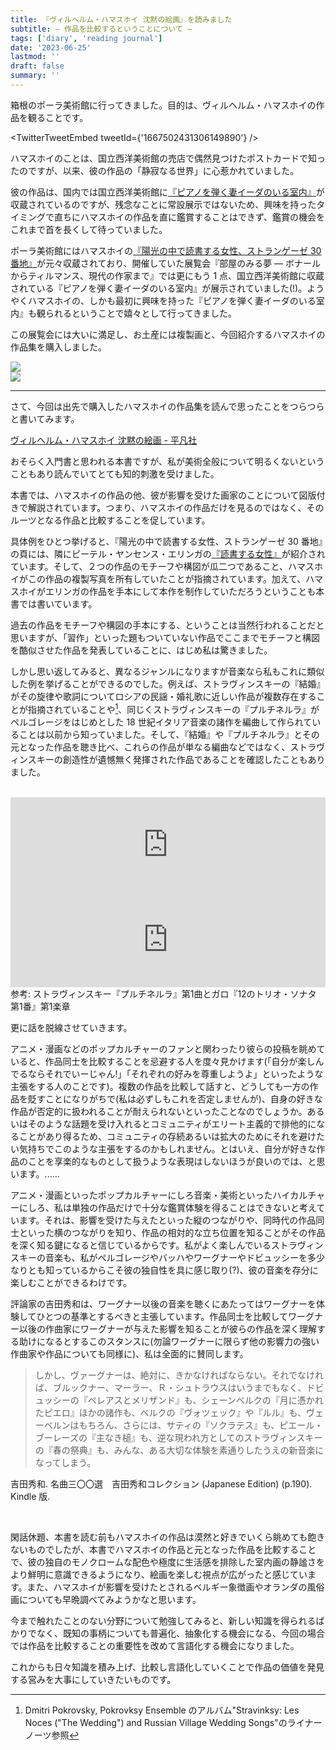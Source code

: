 ```yaml
---
title: 『ヴィルヘルム・ハマスホイ 沈黙の絵画』を読みました
subtitle: — 作品を比較するということについて —
tags: ['diary', 'reading journal']
date: '2023-06-25'
lastmod: ''
draft: false
summary: ''
---
```


箱根のポーラ美術館に行ってきました。目的は、ヴィルヘルム・ハマスホイの作品を観ることです。


<TwitterTweetEmbed tweetId={'1667502431306149890'} />

ハマスホイのことは、国立西洋美術館の売店で偶然見つけたポストカードで知ったのですが、以来、彼の作品の「静寂なる世界」に心惹かれていました。

彼の作品は、国内では国立西洋美術館に[『ピアノを弾く妻イーダのいる室内』](https://collection.nmwa.go.jp/P.2008-0003.html)が収蔵されているのですが、残念なことに常設展示ではないため、興味を持ったタイミングで直ちにハマスホイの作品を直に鑑賞することはできず、鑑賞の機会をこれまで首を長くして待っていました。

ポーラ美術館にはハマスホイの[『陽光の中で読書する女性、ストランゲーゼ 30 番地』](https://www.polamuseum.or.jp/collection/020-0004/)が元々収蔵されており、開催していた展覧会『部屋のみる夢 ― ボナールからティルマンス、現代の作家まで』では更にもう 1 点、国立西洋美術館に収蔵されている『ピアノを弾く妻イーダのいる室内』が展示されていました(!)。ようやくハマスホイの、しかも最初に興味を持った『ピアノを弾く妻イーダのいる室内』も観られるということで嬉々として行ってきました。

この展覧会には大いに満足し、お土産には複製画と、今回紹介するハマスホイの作品集を購入しました。

<div className="-mx-2 flex flex-wrap overflow-hidden xl:-mx-2">
  <div className="my-1 w-full overflow-hidden px-2 xl:my-1 xl:w-1/2 xl:px-2">
    <img
      art="ポーラ美術館の展覧会『部屋のみる夢 ― ボナールからティルマンス、現代の作家まで』の看板"
      src="/static/images/Vilhelm-Hammershøi/IMG_3563.JPEG"
    />
  </div>
  <div className="my-1 w-full overflow-hidden px-2 xl:my-1 xl:w-1/2 xl:px-2">
    <img
      art="展覧会『部屋のみる夢 ― ボナールからティルマンス、現代の作家まで』で展示されたヴィルヘルム・ハマスホイの作品の一覧。『陽光の中で読書する女性、ストランゲーゼ 30 番地』と『ピアノを弾く妻イーダのいる室内』についての情報"
      src="/static/images/Vilhelm-Hammershøi/IMG_3581.JPEG"
    />
  </div>
</div>

---

さて、今回は出先で購入したハマスホイの作品集を読んで思ったことをつらつらと書いてみます。

[ヴィルヘルム・ハマスホイ 沈黙の絵画 - 平凡社](https://www.heibonsha.co.jp/book/b487311.html)

おそらく入門書と思われる本書ですが、私が美術全般について明るくないということもあり読んでいてとても知的刺激を受けました。

本書では、ハマスホイの作品の他、彼が影響を受けた画家のことについて図版付きで解説されています。つまり、ハマスホイの作品だけを見るのではなく、そのルーツとなる作品と比較することを促しています。

具体例をひとつ挙げると、『陽光の中で読書する女性、ストランゲーゼ 30 番地』の頁には、隣にピーテル・ヤンセンス・エリンガの[『読書する女性』](https://www.metmuseum.org/art/collection/search/333797)が紹介されています。そして、２つの作品のモチーフや構図が瓜二つであること、ハマスホイがこの作品の複製写真を所有していたことが指摘されています。加えて、ハマスホイがエリンガの作品を手本にして本作を制作していただろうということも本書では書いています。

過去の作品をモチーフや構図の手本にする、ということは当然行われることだと思いますが、「習作」といった題もついていない作品でここまでモチーフと構図を酷似させた作品を発表していることに、はじめ私は驚きました。

しかし思い返してみると、異なるジャンルになりますが音楽なら私もこれに類似した例を挙げることができるのでした。例えば、ストラヴィンスキーの『結婚』がその旋律や歌詞についてロシアの民謡・婚礼歌に近しい作品が複数存在することが指摘されていることや[^1]、同じくストラヴィンスキーの『プルチネルラ』がペルゴレージをはじめとした 18 世紀イタリア音楽の諸作を編曲して作られていることは以前から知っていました。そして、『結婚』や『プルチネルラ』とその元となった作品を聴き比べ、これらの作品が単なる編曲などではなく、ストラヴィンスキーの創造性が遺憾無く発揮された作品であることを確認したこともありました。

<br />

<iframe
  style={{ borderRadius: '12px' }}
  src="https://open.spotify.com/embed/track/7wzpKWFjarY4OfKxLh2YVx?utm_source=generator&theme=0"
  width="100%"
  height="152"
  frameBorder="0"
  allowfullscreen=""
  allow="autoplay; clipboard-write; encrypted-media; fullscreen; picture-in-picture"
  loading="lazy"
></iframe>

<iframe
  style={{ borderRadius: '12px' }}
  src="https://open.spotify.com/embed/track/2sgMRL1IHhNytT5pFEQGhG?utm_source=generator&theme=0"
  width="100%"
  height="152"
  frameBorder="0"
  allowfullscreen=""
  allow="autoplay; clipboard-write; encrypted-media; fullscreen; picture-in-picture"
  loading="lazy"
></iframe>

<Caption>
  参考: ストラヴィンスキー『プルチネルラ』第1曲とガロ『12のトリオ・ソナタ 第1番』第1楽章
</Caption>

<br />

更に話を脱線させていきます。

アニメ・漫画などのポップカルチャーのファンと関わったり彼らの投稿を眺めていると、作品同士を比較することを忌避する人を度々見かけます(「自分が楽しんでるならそれでいーじゃん!」「それぞれの好みを尊重しようよ」といったような主張をする人のことです)。複数の作品を比較して話すと、どうしても一方の作品を貶すことになりがちで(私は必ずしもこれを否定しませんが)、自身の好きな作品が否定的に扱われることが耐えられないといったことなのでしょうか。あるいはそのような話題を受け入れるとコミュニティがエリート主義的で排他的になることがあり得るため、コミュニティの存続あるいは拡大のためにそれを避けたい気持ちでこのような主張をするのかもしれません。とはいえ、自分が好きな作品のことを享楽的なものとして扱うような表現はしないほうが良いのでは、と思います。......

アニメ・漫画といったポップカルチャーにしろ音楽・美術といったハイカルチャーにしろ、私は単独の作品だけで十分な鑑賞体験を得ることはできないと考えています。それは、影響を受けた与えたといった縦のつながりや、同時代の作品同士といった横のつながりを知り、作品の相対的な立ち位置を知ることがその作品を深く知る鍵になると信じているからです。私がよく楽しんでいるストラヴィンスキーの音楽も、私がペルゴレージやバッハやワーグナーやドビュッシーを多少なりとも知っているからこそ彼の独自性を具に感じ取り(?)、彼の音楽を存分に楽しむことができるわけです。

評論家の吉田秀和は、ワーグナー以後の音楽を聴くにあたってはワーグナーを体験してひとつの基準とするべきと主張しています。作品同士を比較してワーグナー以後の作曲家にワーグナーが与えた影響を知ることが彼らの作品を深く理解する助けになるとするこのスタンスに(勿論ワーグナーに限らず他の影響力の強い作曲家や作品についても同様に)、私は全面的に賛同します。

> しかし、ヴァーグナーは、絶対に、きかなければならない。それでなければ、ブルックナー、マーラー、Ｒ・シュトラウスはいうまでもなく、ドビュッシーの『ペレアスとメリザンド』も、シェーンベルクの『月に憑かれたピエロ』ほかの諸作も、ベルクの『ヴォツェック』や『ルル』も、ヴェーベルンはもちろん、さらには、サティの『ソクラテス』も、ピエール・ブーレーズの『主なき槌』も、逆な現われ方としてのストラヴィンスキーの『春の祭典』も、みんな、ある大切な体験を素通りしたうえの新音楽になってしまう。

<Source>吉田秀和. 名曲三〇〇選　吉田秀和コレクション (Japanese Edition) (p.190). Kindle 版.</Source>

<br />

閑話休題、本書を読む前もハマスホイの作品は漠然と好きでいくら眺めても飽きないものでしたが、本書でハマスホイの作品と元となった作品を比較することで、彼の独自のモノクロームな配色や極度に生活感を排除した室内画の静謐さをより鮮明に意識できるようになり、絵画を楽しむ視点が広がったと感じています。また、ハマスホイが影響を受けたとされるベルギー象徴画やオランダの風俗画についても早晩調べてみようかなと思います。

今まで触れたことのない分野について勉強してみると、新しい知識を得られるばかりでなく、既知の事柄についても普遍化、抽象化する機会になる、今回の場合では作品を比較することの重要性を改めて言語化する機会になりました。

これからも日々知識を積み上げ、比較し言語化していくことで作品の価値を発見する営みを大事にしていきたいものです。

[^1]: Dmitri Pokrovsky, Pokrovksy Ensemble のアルバム"Stravinksy: Les Noces ("The Wedding") and Russian Village Wedding Songs"のライナーノーツ参照
